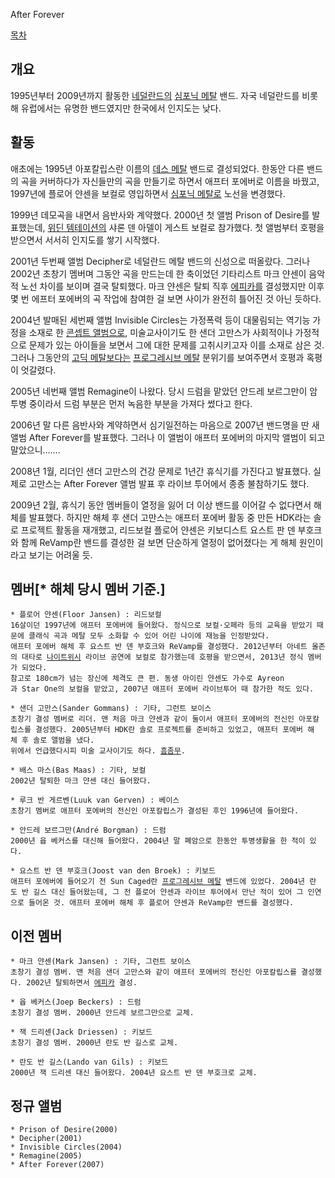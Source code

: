 After Forever

[[목차]]

== 개요 ==
1995년부터 2009년까지 활동한 [[네덜란드]]의 [[심포닉 메탈]] 밴드. 자국 네덜란드를 비롯해 유럽에서는 유명한 밴드였지만 한국에서 인지도는 낮다.

== 활동 ==
애초에는 1995년 아포칼립스란 이름의 [[데스 메탈]] 밴드로 결성되었다. 한동안 다른 밴드의 곡을 커버하다가 자신들만의 곡을 만들기로 하면서 애프터 포에버로 이름을 바꿨고, 1997년에 플로어 얀센을 보컬로 영입하면서 [[심포닉 메탈]]로 노선을 변경했다.

1999년 데모곡을 내면서 음반사와 계약했다. 2000년 첫 앨범 Prison of Desire를 발표했는데, [[위딘 템테이션]]의 샤론 덴 아델이 게스트 보컬로 참가했다. 첫 앨범부터 호평을 받으면서 서서히 인지도를 쌓기 시작했다.

2001년 두번째 앨범 Decipher로 네덜란드 메탈 밴드의 신성으로 떠올랐다. 그러나 2002년 초창기 멤버며 그동안 곡을 만드는데 한 축이었던 기타리스트 마크 얀센이 음악적 노선 차이를 보이며 결국 탈퇴했다. 마크 얀센은 탈퇴 직후 [[에피카]]를 결성했지만 이후 몇 번 에프터 포에버의 곡 작업에 참여한 걸 보면 사이가 완전히 틀어진 것 아닌 듯하다.

2004년 발매된 세번째 앨범 Invisible Circles는 가정폭력 등이 대물림되는 역기능 가정을 소재로 한 [[콘셉트 앨범]]으로, 미술교사이기도 한 샌더 고만스가 사회적이나 가정적으로 문제가 있는 아이들을 보면서 그에 대한 문제를 고취시키고자 이를 소재로 삼은 것. 그러나 그동안의 [[고딕 메탈]]보다는 [[프로그레시브 메탈]] 분위기를 보여주면서 호평과 혹평이 엇갈렸다.

2005년 네번째 앨범 Remagine이 나왔다. 당시 드럼을 맡았던 안드레 보르그만이 암투병 중이라서 드럼 부분은 먼저 녹음한 부분을 가져다 썼다고 한다.

2006년 말 다른 음반사와 계약하면서 심기일전하는 마음으로 2007년 밴드명을 딴 새 앨범 After Forever를 발표했다. 그러나 이 앨범이 애프터 포에버의 마지막 앨범이 되고 말았으니…….

2008년 1월, 리더인 샌더 고만스의 건강 문제로 1년간 휴식기를 가진다고 발표했다. 실제로 고만스는 After Forever 앨범 발표 후 라이브 투어에서 종종 불참하기도 했다.

2009년 2월, 휴식기 동안 멤버들이 열정을 잃어 더 이상 밴드를 이어갈 수 없다면서 해체를 발표했다. 하지만 해체 후 샌더 고만스는 애프터 포에버 활동 중 만든 HDK라는 솔로 프로젝트 활동을 재개했고, 리드보컬 플로어 얀센은 키보디스트 요스트 판 덴 부호크와 함께 ReVamp란 밴드를 결성한 걸 보면 단순하게 열정이 없어졌다는 게 해체 원인이라고 보기는 어려울 듯.

== 멤버[* 해체 당시 멤버 기준.] ==
 * 플로어 얀센(Floor Jansen) : 리드보컬
 16살이던 1997년에 애프터 포에버에 들어왔다. 정식으로 보컬·오페라 등의 교육을 받았기 때문에 클래식 곡과 메탈 모두 소화할 수 있어 어린 나이에 재능을 인정받았다.
 애프터 포에버 해체 후 요스트 반 덴 부호크와 ReVamp를 결성했다. 2012년부터 아네트 올존의 대타로 [[나이트위시]] 라이브 공연에 보컬로 참가했는데 호평을 받으면서, 2013년 정식 멤버가 되었다.
 참고로 180cm가 넘는 장신에 체격도 큰 편. 동생 아이린 얀센도 가수로 Ayreon과 Star One의 보컬을 맡았고, 2007년 애프터 포에버 라이브투어 때 참가한 적도 있다.

 * 샌더 고만스(Sander Gommans) : 기타, 그런트 보이스
 초창기 결성 멤버로 리더. 맨 처음 마크 얀센과 같이 둘이서 애프터 포에버의 전신인 아포칼립스를 결성했다. 2005년부터 HDK란 솔로 프로젝트를 준비하고 있었고, 애프터 포에버 해체 후 솔로 앨범을 냈다.
 위에서 언급했다시피 미술 교사이기도 하다. [[흠좀무]].

 * 배스 마스(Bas Maas) : 기타, 보컬
 2002년 탈퇴한 마크 얀센 대신 들어왔다.

 * 루크 반 게르벤(Luuk van Gerven) : 베이스
 초창기 멤버로 애프터 포에버의 전신인 아포칼립스가 결성된 후인 1996년에 들어왔다.

 * 안드레 보르그만(André Borgman) : 드럼
 2000년 윱 베커스를 대신해 들어왔다. 2004년 말 폐암으로 한동안 투병생활을 한 적이 있다.

 * 요스트 반 덴 부호크(Joost van den Broek) : 키보드
 애프터 포에버에 들어오기 전 Sun Caged란 [[프로그레시브 메탈]] 밴드에 있었다. 2004년 란도 반 길스 대신 들어왔는데, 그 전 플로어 얀센과 라이브 투어에서 만난 적이 있어 그 인연으로 들어온 것. 애프터 포에버 해체 후 플로어 얀센과 ReVamp란 밴드를 결성했다.

== 이전 멤버 ==
 * 마크 얀센(Mark Jansen) : 기타, 그런트 보이스
 초창기 결성 멤버. 맨 처음 샌더 고만스와 같이 애프터 포에버의 전신인 아포칼립스를 결성했다. 2002년 탈퇴하면서 [[에피카]] 결성.

 * 윱 베커스(Joep Beckers) : 드럼
 초창기 결성 멤버. 2000년 안드레 보르그만으로 교체.

 * 잭 드리센(Jack Driessen) : 키보드
 초창기 결성 멤버. 2000년 란도 반 길스로 교체.

 * 란도 반 길스(Lando van Gils) : 키보드
 2000년 잭 드리센 대신 들어왔다. 2004년 요스트 반 덴 부호크로 교체.

== 정규 앨범 ==
 * Prison of Desire(2000)
 * Decipher(2001)
 * Invisible Circles(2004)
 * Remagine(2005)
 * After Forever(2007)
